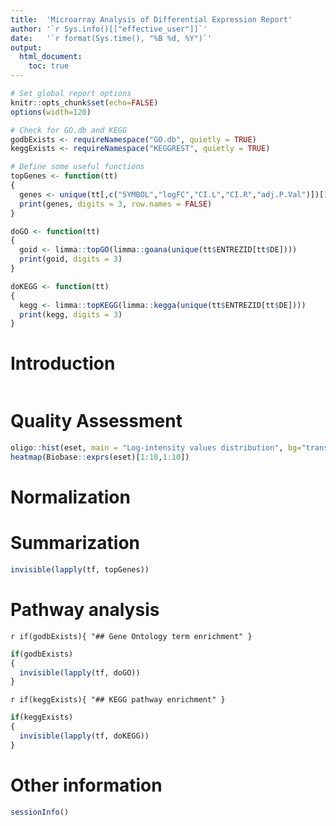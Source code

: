 ```yaml
---
title:  'Microarray Analysis of Differential Expression Report'
author: '`r Sys.info()[["effective_user"]]`'
date:   '`r format(Sys.time(), "%B %d, %Y")`'
output:
  html_document:
    toc: true
---
```


```r
# Set global report options
knitr::opts_chunk$set(echo=FALSE)
options(width=120)

# Check for GO.db and KEGG
godbExists <- requireNamespace("GO.db", quietly = TRUE)
keggExists <- requireNamespace("KEGGREST", quietly = TRUE)

# Define some useful functions
topGenes <- function(tt)
{
  genes <- unique(tt[,c("SYMBOL","logFC","CI.L","CI.R","adj.P.Val")])[1:50,]
  print(genes, digits = 3, row.names = FALSE)
}

doGO <- function(tt)
{
  goid <- limma::topGO(limma::goana(unique(tt$ENTREZID[tt$DE])))
  print(goid, digits = 3)
}

doKEGG <- function(tt)
{
  kegg <- limma::topKEGG(limma::kegga(unique(tt$ENTREZID[tt$DE])))
  print(kegg, digits = 3)
}
```

# Introduction
```r
```

# Quality Assessment

```r
oligo::hist(eset, main = "Log-intensity values distribution", bg="transparent")
heatmap(Biobase::exprs(eset)[1:10,1:10])
```

# Normalization

# Summarization
```r
invisible(lapply(tf, topGenes))
```

# Pathway analysis

`r if(godbExists){ "## Gene Ontology term enrichment" }`
```r
if(godbExists)
{
  invisible(lapply(tf, doGO))
}
```

`r if(keggExists){ "## KEGG pathway enrichment" }`
```r
if(keggExists)
{
  invisible(lapply(tf, doKEGG))
}
```

# Other information

```r
sessionInfo()
```
